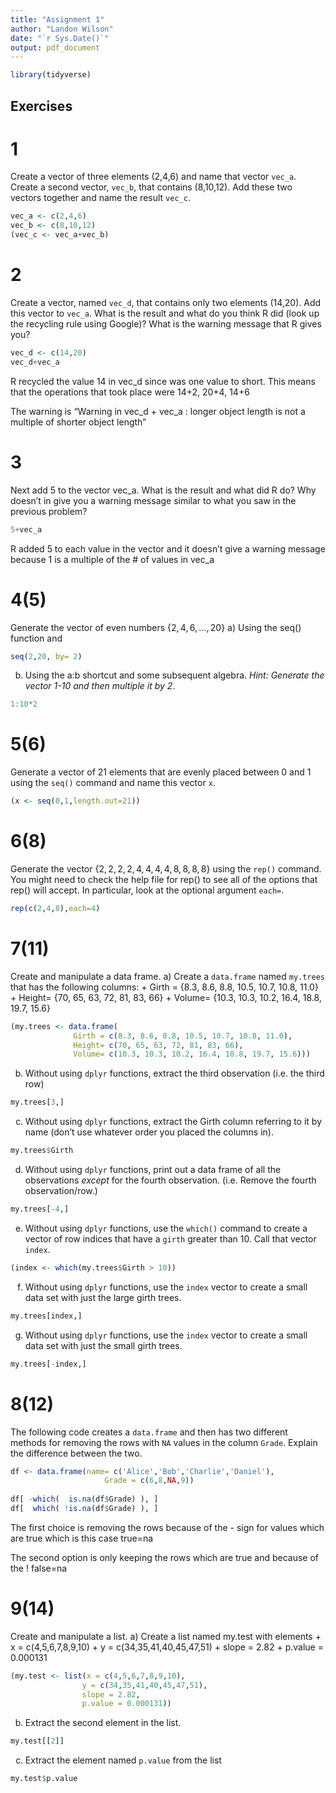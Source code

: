 ---
title: "Assignment 1"
author: "Landon Wilson"
date: "`r Sys.Date()`"
output: pdf_document
---

```{r message=FALSE, warning=FALSE}
library(tidyverse)
```


## Exercises

# 1
Create a vector of three elements (2,4,6) and name that vector `vec_a`. Create a second vector, `vec_b`, that contains (8,10,12). Add these two vectors together and name the result `vec_c`.

```{r}
vec_a <- c(2,4,6)
vec_b <- c(8,10,12)
(vec_c <- vec_a+vec_b)
```


# 2
Create a vector, named `vec_d`, that contains only two elements (14,20). Add this vector to `vec_a`. What is the result and what do you think R did (look up the recycling rule using Google)? What is the warning message that R gives you?

```{r}
vec_d <- c(14,20)
vec_d+vec_a
```

R recycled the value 14 in vec_d since was one value to short. This means that the operations that took place were 14+2, 20+4, 14+6

The warning is "Warning in vec_d + vec_a : longer object length is not a multiple of shorter object length"

# 3
Next add 5 to the vector vec_a. What is the result and what did R do? Why doesn't in give you a warning message similar to what you saw in the previous problem?

```{r}
5+vec_a
```
R added 5 to each value in the vector and it doesn't give a warning message because 1 is a multiple of the # of values in vec_a

# 4(5)
Generate the vector of even numbers $\left\{ 2,4,6,\dots,20\right\}$ 
  a) Using the seq() function and 
    
```{r}
seq(2,20, by= 2)
```

    
  b) Using the a:b shortcut and some subsequent algebra. *Hint: Generate the vector 1-10 and then multiple it by 2*.

```{r}
1:10*2
```


# 5(6)
Generate a vector of 21 elements that are evenly placed between 0 and 1 using the `seq()` command and name this vector `x`. 

```{r}
(x <- seq(0,1,length.out=21))
```


# 6(8)
Generate the vector $\left\{ 2,2,2,2,4,4,4,4,8,8,8,8\right\}$
  using the `rep()` command. You might need to check the help file for rep() to see all of the options that rep() will accept. In particular, look at the optional argument `each=`.
  
```{r}
rep(c(2,4,8),each=4)
```

  
# 7(11)
Create and manipulate a data frame.
    a) Create a `data.frame` named `my.trees` that has the following columns:
        + Girth = {8.3, 8.6, 8.8, 10.5, 10.7, 10.8, 11.0}
        + Height= {70, 65, 63, 72, 81, 83, 66}
        + Volume= {10.3, 10.3, 10.2, 16.4, 18.8, 19.7, 15.6}
    
```{r}
(my.trees <- data.frame(
              Girth = c(8.3, 8.6, 8.8, 10.5, 10.7, 10.8, 11.0),
              Height= c(70, 65, 63, 72, 81, 83, 66),
              Volume= c(10.3, 10.3, 10.2, 16.4, 18.8, 19.7, 15.6)))
```

        
  b) Without using `dplyr` functions, extract the third observation (i.e. the third row)
  
```{r}
my.trees[3,]
```

  
  c) Without using `dplyr` functions, extract the Girth column referring to it by name (don't use whatever order you placed the columns in).
  
```{r}
my.trees$Girth
```

  
  d) Without using `dplyr` functions, print out a data frame of all the observations *except* for the fourth observation. (i.e. Remove the fourth observation/row.)
  
```{r}
my.trees[-4,]
```

  
  e) Without using `dplyr` functions, use the `which()` command to create a vector of row indices that have a `girth` greater than 10. Call that vector `index`.
    
```{r}
(index <- which(my.trees$Girth > 10))
```

    
  f) Without using `dplyr` functions, use the `index` vector to create a small data set with just the large girth trees.
  
```{r}
my.trees[index,]
```

  
  g) Without using `dplyr` functions, use the `index` vector to create a small data set with just the small girth trees.
  
```{r}
my.trees[-index,]
```

# 8(12)
The following code creates a `data.frame` and then has two different methods for removing the rows with `NA` values in the column `Grade`. Explain the difference between the two.
```{r, eval=FALSE}
df <- data.frame(name= c('Alice','Bob','Charlie','Daniel'),
                     Grade = c(6,8,NA,9))
    
df[ -which(  is.na(df$Grade) ), ]
df[  which( !is.na(df$Grade) ), ]
```  

The first choice is removing the rows because of the - sign for values which are true which is this case true=na

The second option is only keeping the rows which are true and because of the ! false=na

# 9(14)
Create and manipulate a list.
    a) Create a list named my.test with elements
        + x = c(4,5,6,7,8,9,10)
        + y = c(34,35,41,40,45,47,51)
        + slope = 2.82
        + p.value = 0.000131
        
```{r}
(my.test <- list(x = c(4,5,6,7,8,9,10),
                y = c(34,35,41,40,45,47,51),
                slope = 2.82,
                p.value = 0.000131))
```

        
   b) Extract the second element in the list.
   
```{r}
my.test[[2]]
```

   
   c) Extract the element named `p.value` from the list
    
```{r}
my.test$p.value
```

  
  
  